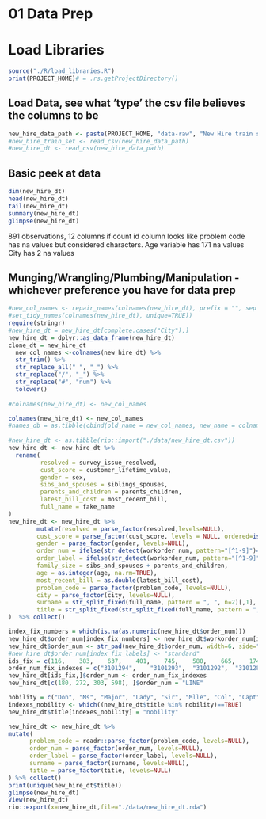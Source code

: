 #  01 Data Prep

# Load Libraries 
```r
source("./R/load_libraries.R")
print(PROJECT_HOME)# = .rs.getProjectDirectory()
```
## Load Data, see what 'type' the csv file believes the columns to be
```r

new_hire_data_path <- paste(PROJECT_HOME, "data-raw", "New Hire train set.csv", sep="/")
#new_hire_train_set <- read_csv(new_hire_data_path)
#new_hire_dt <- read_csv(new_hire_data_path)
```


## Basic peek at data
```r
dim(new_hire_dt)
head(new_hire_dt)
tail(new_hire_dt)
summary(new_hire_dt)
glimpse(new_hire_dt)
```
891 observations, 12 columns if count id column
looks like problem code has na values but considered characters.
Age variable has 171  na values
City has 2 na values

## Munging/Wrangling/Plumbing/Manipulation - whichever preference you have for data prep
```r
#new_col_names <- repair_names(colnames(new_hire_dt), prefix = "", sep = "_")
#set_tidy_names(colnames(new_hire_dt), unique=TRUE))
require(stringr)
#new_hire_dt = new_hire_dt[complete.cases("City"),]
new_hire_dt = dplyr::as_data_frame(new_hire_dt)
clone_dt = new_hire_dt
  new_col_names <-colnames(new_hire_dt) %>%
  str_trim() %>%
  str_replace_all(" ", "_") %>%
  str_replace("/", "_") %>%
  str_replace("#", "num") %>%
  tolower()
  
#colnames(new_hire_dt) <- new_col_names

colnames(new_hire_dt) <- new_col_names
#names_db = as.tibble(cbind(old_name = new_col_names, new_name = colnames(clone_dt)))
 
#new_hire_dt <- as.tibble(rio::import("./data/new_hire_dt.csv"))
new_hire_dt <- new_hire_dt %>% 
  rename(
         resolved = survey_issue_resolved,
         cust_score = customer_lifetime_value,
         gender = sex,
         sibs_and_spouses = siblings_spouses,
         parents_and_children = parents_children,
         latest_bill_cost = most_recent_bill,
         full_name = fake_name
)
new_hire_dt <- new_hire_dt %>% 
        mutate(resolved = parse_factor(resolved,levels=NULL),
        cust_score = parse_factor(cust_score, levels = NULL, ordered=is.ordered()),
        gender = parse_factor(gender, levels=NULL),                                            workorder_num = str_trim(workorder_num),
        order_num = ifelse(str_detect(workorder_num, pattern="[^1-9]")==TRUE,           str_split_fixed(workorder_num, pattern = "[, ]{1}", n=2)[,2],           workorder_num),
        order_label = ifelse(str_detect(workorder_num, pattern="[^1-9]")==TRUE,         str_split_fixed(workorder_num, pattern = "[, ]{1}", n=2)[,1], "standard"),
        family_size = sibs_and_spouses + parents_and_children,
        age = as.integer(age, na.rm=TRUE),
        most_recent_bill = as.double(latest_bill_cost),
        problem_code = parse_factor(problem_code, levels=NULL),
        city = parse_factor(city, levels=NULL),
        surname = str_split_fixed(full_name, pattern = ", ", n=2)[,1],
        title = str_split_fixed(str_split_fixed(full_name, pattern = ", ", n=2)[,2], pattern = "[.]{1}", n = 2)[,1]
)  %>% collect()

index_fix_numbers = which(is.na(as.numeric(new_hire_dt$order_num)))
new_hire_dt$order_num[index_fix_numbers] <- new_hire_dt$workorder_num[index_fix_numbers]
new_hire_dt$order_num <- str_pad(new_hire_dt$order_num, width=6, side="right", pad="0")
#new_hire_dt$order_num[index_fix_labels] <- "standard"
ids_fix = c(116, 	383, 	637, 	401, 	745, 	580, 	665, 	174, 	244, 	434, 	591, 	415, 	474)
order_num_fix_indexes = c("3101294",	"3101293",	"3101292",	"3101289",	"3101288",	"3101286",	"3101285",	"3101280",	"3101275",	"3101274",	"3101273",	"3101269",	"541")
new_hire_dt[ids_fix,]$order_num <- order_num_fix_indexes
new_hire_dt[c(180, 272, 303, 598), ]$order_num = "LINE"

nobility = c("Don", "Ms", "Major", "Lady", "Sir", "Mlle", "Col", "Capt", "the Countess", "Jonkheer", "Master", "Rev", "Dr", "Mme")
indexes_nobility <- which((new_hire_dt$title %in% nobility)==TRUE)
new_hire_dt$title[indexes_nobility] = "nobility"

new_hire_dt <- new_hire_dt %>% 
mutate(
      problem_code = readr::parse_factor(problem_code, levels=NULL),
      order_num = parse_factor(order_num, levels=NULL),
      order_label = parse_factor(order_label, levels=NULL),
      surname = parse_factor(surname, levels=NULL),
      title = parse_factor(title, levels=NULL)
) %>% collect()
print(unique(new_hire_dt$title))
glimpse(new_hire_dt)
View(new_hire_dt)
rio::export(x=new_hire_dt,file="./data/new_hire_dt.rda")
```